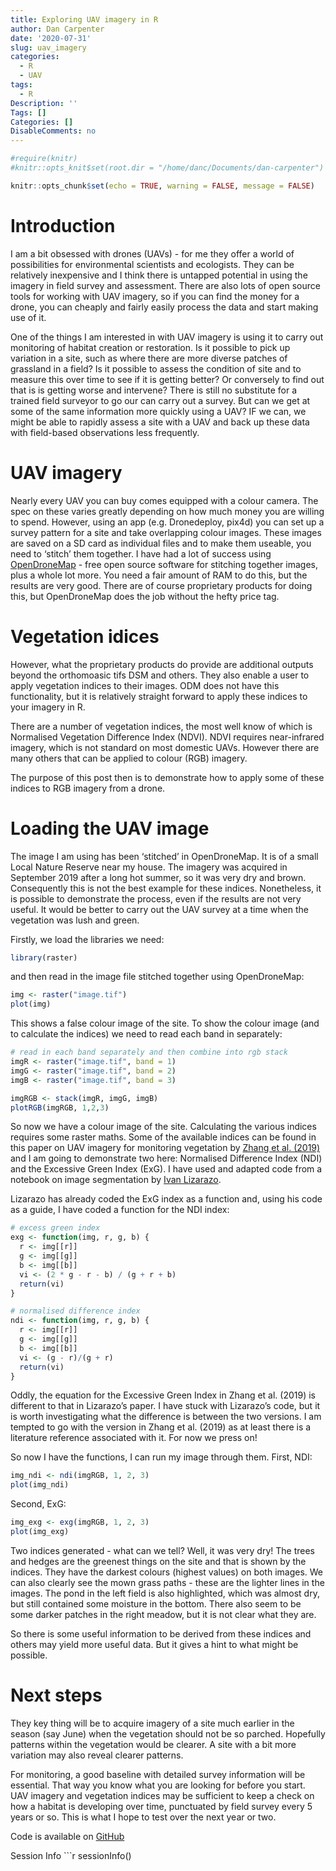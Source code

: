 ```yaml
---
title: Exploring UAV imagery in R
author: Dan Carpenter
date: '2020-07-31'
slug: uav_imagery
categories:
  - R
  - UAV
tags:
  - R
Description: ''
Tags: []
Categories: []
DisableComments: no
---
```



```r
#require(knitr)
#knitr::opts_knit$set(root.dir = "/home/danc/Documents/dan-carpenter")
```


```r
knitr::opts_chunk$set(echo = TRUE, warning = FALSE, message = FALSE)
```


# Introduction
I am a bit obsessed with drones (UAVs) - for me they offer a world of possibilities for environmental scientists and ecologists.  They can be relatively inexpensive and I think there is untapped potential in using the imagery in field survey and assessment.  There are also lots of open source tools for working with UAV imagery, so if you can find the money for a drone, you can cheaply and fairly easily process the data and start making use of it.

One of the things I am interested in with UAV imagery is using it to carry out monitoring of habitat creation or restoration.  Is it possible to pick up variation in a site, such as where there are more diverse patches of grassland in a field?  Is it possible to assess the condition of site and to measure this over time to see if it is getting better?  Or conversely to find out that is is getting worse and intervene?  There is still no substitute for a trained field surveyor to go our can carry out a survey.  But can we get at some of the same information more quickly using a UAV?  IF we can, we might be able to rapidly assess a site with a UAV and back up these data with field-based observations less frequently.

# UAV imagery
Nearly every UAV you can buy comes equipped with a colour camera.  The spec on these varies greatly depending on how much money you are willing to spend.  However, using an app (e.g. Dronedeploy, pix4d) you can set up a survey pattern for a site and take overlapping colour images.  These images are saved on a SD card as individual files and to make them useable, you need to 'stitch' them together.  I have had a lot of success using [OpenDroneMap](https://www.opendronemap.org/) - free open source software for stitching together images, plus a whole lot more.  You need a fair amount of RAM to do this, but the results are very good.  There are of course proprietary products for doing this, but OpenDroneMap does the job without the hefty price tag.

# Vegetation idices
However, what the proprietary products do provide are additional outputs beyond the orthomoasic tifs DSM and others.  They also enable a user to apply vegetation indices to their images.  ODM does not have this functionality, but it is relatively straight forward to apply these indices to your imagery in R.

There are a number of vegetation indices, the most well know of which is Normalised Vegetation Difference Index (NDVI).  NDVI requires near-infrared imagery, which is not standard on most domestic UAVs.  However there are many others that can be applied to colour (RGB) imagery.

The purpose of this post then is to demonstrate how to apply some of these indices to RGB imagery from a drone.

# Loading the UAV image
The image I am using has been 'stitched' in OpenDroneMap.  It is of a small Local Nature Reserve near my house.  The imagery was acquired in September 2019 after a long hot summer, so it was very dry and brown.  Consequently this is not the best example for these indices.  Nonetheless, it is possible to demonstrate the process, even if the results are not very useful.  It would be better to carry out the UAV survey at a time when the vegetation was lush and green.

Firstly, we load the libraries we need:
```r
library(raster)
```

and then read in the image file stitched together using OpenDroneMap:
```r
img <- raster("image.tif")
plot(img)
```

This shows a false colour image of the site.  To show the colour image (and to calculate the indices) we need to read each band in separately:
```r
# read in each band separately and then combine into rgb stack
imgR <- raster("image.tif", band = 1)
imgG <- raster("image.tif", band = 2)
imgB <- raster("image.tif", band = 3)

imgRGB <- stack(imgR, imgG, imgB)
plotRGB(imgRGB, 1,2,3)
```

So now we have a colour image of the site.  Calculating the various indices requires some raster maths.  Some of the available indices can be found in this paper on UAV imagery for monitoring vegetation by [Zhang et al. (2019)](10.3389/fpls.2019.00279) and I am going to demonstrate two here: Normalised Difference Index (NDI) and the Excessive Green Index (ExG).  I have used and adapted code from a notebook on image segmentation by [Ivan Lizarazo](https://rpubs.com/ials2un/segment_rgb).

Lizarazo has already coded the ExG index as a function and, using his code as a guide, I have coded a function for the NDI index:
```r
# excess green index
exg <- function(img, r, g, b) {
  r <- img[[r]]
  g <- img[[g]]
  b <- img[[b]]
  vi <- (2 * g - r - b) / (g + r + b)
  return(vi)
}

# normalised difference index
ndi <- function(img, r, g, b) {
  r <- img[[r]]
  g <- img[[g]]
  b <- img[[b]]
  vi <- (g - r)/(g + r)
  return(vi)
}
```

Oddly, the equation for the Excessive Green Index in Zhang et al. (2019) is different to that in Lizarazo's paper.  I have stuck with Lizarazo's code, but it is worth investigating what the difference is between the two versions.  I am tempted to go with the version in Zhang et al. (2019) as at least there is a literature reference associated with it.  For now we press on!

So now I have the functions, I can run my image through them.  First, NDI:
```r
img_ndi <- ndi(imgRGB, 1, 2, 3)
plot(img_ndi)
```

Second, ExG:
```r
img_exg <- exg(imgRGB, 1, 2, 3)
plot(img_exg)
```

Two indices generated - what can we tell?  Well, it was very dry!  The trees and hedges are the greenest things on the site and that is shown by the indices.  They have the darkest colours (highest values) on both images.  We can also clearly see the mown grass paths - these are the lighter lines in the images.  The pond in the left field is also highlighted, which was almost dry, but still contained some moisture in the bottom.  There also seem to be some darker patches in the right meadow, but it is not clear what they are.

So there is some useful information to be derived from these indices and others may yield more useful data.  But it gives a hint to what might be possible.

# Next steps
They key thing will be to acquire imagery of a site much earlier in the season (say June) when the vegetation should not be so parched.  Hopefully patterns within the vegetation would be clearer.  A site with a bit more variation may also reveal clearer patterns.

For monitoring, a good baseline with detailed survey information will be essential.  That way you know what you are looking for before you start.  UAV imagery and vegetation indices may be sufficient to keep a check on how a habitat is developing over time, punctuated by field survey every 5 years or so.  This is what I hope to test over the next year or two.

Code is available on [GitHub](https://github.com/drdcarpenter/vegindices)

Session Info
```r
sessionInfo()
